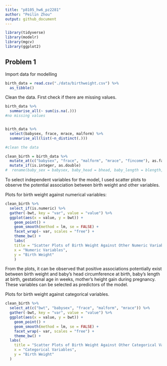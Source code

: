 ```yaml
---
title: "p8105_hw6_pz2281"
author: "Peilin Zhou"
output: github_document
---
```


```r
library(tidyverse)
library(modelr)
library(mgcv)
library(ggplot2)
```

## Problem 1

Import data for modelling

```r
birth_data = read.csv("./data/birthweight.csv") %>%
  as_tibble()
```

Clean the data. First check if there are missing values.

```r
birth_data %>% 
  summarise_all(~ sum(is.na(.)))
#no missing values


birth_data %>% 
  select(babysex, frace, mrace, malform) %>% 
  summarise_all(list(~n_distinct(.)))

#clean the data

clean_birth = birth_data %>% 
  mutate_at(c("babysex", "frace", "malform", "mrace", "fincome"), as.factor) %>% 
  mutate_if(is.integer, as.double) 
#  rename(baby_sex = babysex, baby_head = bhead, baby_length = blength, baby_weight = bweight, m_del)

```

To select independent variables for the model, I used scatter plots to observe the potential association between birth weight and other variables.

Plots for birth weight against numerical variables:
```r
clean_birth %>%
  select_if(is.numeric) %>% 
  gather(-bwt, key = "var", value = "value") %>% 
  ggplot(aes(x = value, y = bwt)) +
    geom_point() +
    geom_smooth(method = lm, se = FALSE) +
    facet_wrap(~ var, scales = "free") +
    theme_bw() +
    labs(
    title = "Scatter Plots of Birth Weight Against Other Numeric Variables",
    x = "Numeric Variables",
    y = "Birth Weight"
    )
```

From the plots, it can be observed that positive associations potentially exist  between birth weight and baby’s head circumference at birth, baby’s length at birth, gestational age in weeks, mother’s height gain during pregnancy. These variables can be selected as predictors of the model.

Plots for birth weight against categorical variables.

```r
clean_birth %>%
  select_at(c("bwt", "babysex", "frace", "malform", "mrace")) %>% 
  gather(-bwt, key = "var", value = "value") %>% 
  ggplot(aes(x = value, y = bwt)) +
    geom_point() +
    geom_smooth(method = lm, se = FALSE) +
    facet_wrap(~ var, scales = "free") +
    theme_bw() +
  labs(
    title = "Scatter Plots of Birth Weight Against Other Categorical Variables",
    x = "Categorical Variables",
    y = "Birth Weight"
  )
```


